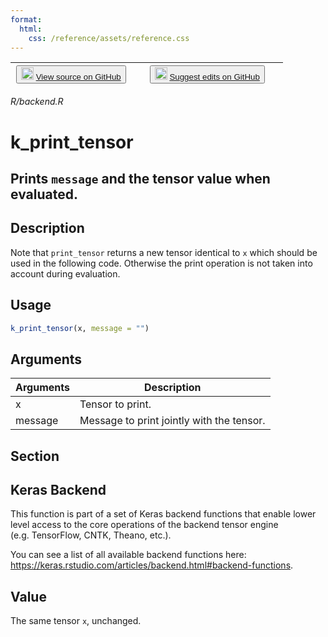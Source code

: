 ```yaml
---
format:
  html:
    css: /reference/assets/reference.css
---
```


| <button class="button"> ![](/reference/assets/GitHub-Mark-32px.png){width="20"} [View source on GitHub](https://github.com/rstudio/keras//blob/main/R/backend.R) </button> | <button class="button"> ![](/reference/assets/GitHub-Mark-32px.png){width="20"} [Suggest edits on GitHub](https://github.com/rstudio/keras//edit/main/R/backend.R) </button> |
|:------------------------------:|:--------------------------------------:|

*R/backend.R*

# k_print_tensor

## Prints `message` and the tensor value when evaluated.

## Description
Note that `print_tensor` returns a new tensor identical to `x` which should be used in the following code. Otherwise the print operation is not taken into account during evaluation. 


## Usage
```r
k_print_tensor(x, message = "") 
```

## Arguments
|Arguments|Description|
|---|---|
| x | Tensor to print. |
| message | Message to print jointly with the tensor. |


## Section

## Keras Backend

This function is part of a set of Keras backend functions that enable lower level access to the core operations of the backend tensor engine (e.g. TensorFlow, CNTK, Theano, etc.). 

You can see a list of all available backend functions here: [https://keras.rstudio.com/articles/backend.html#backend-functions](https://keras.rstudio.com/articles/backend.html#backend-functions). 

## Value
The same tensor `x`, unchanged. 




